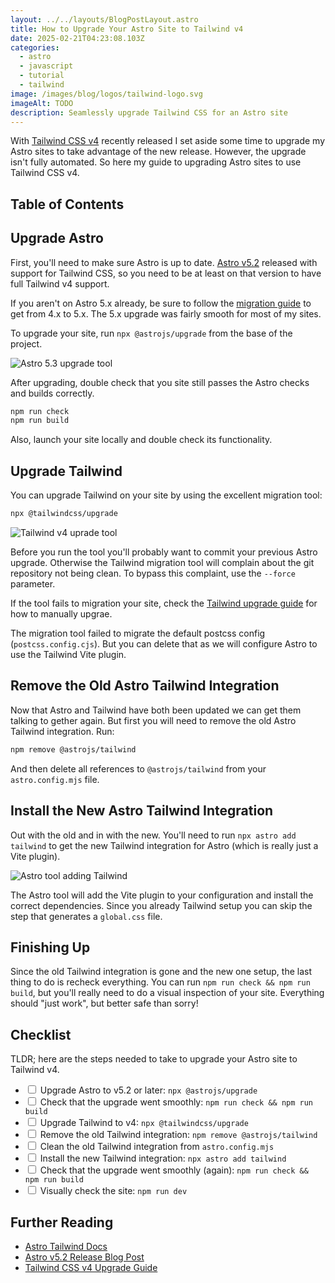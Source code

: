 ```yaml
---
layout: ../../layouts/BlogPostLayout.astro
title: How to Upgrade Your Astro Site to Tailwind v4
date: 2025-02-21T04:23:08.103Z
categories:
  - astro
  - javascript
  - tutorial
  - tailwind
image: /images/blog/logos/tailwind-logo.svg
imageAlt: TODO
description: Seamlessly upgrade Tailwind CSS for an Astro site
---
```


With [Tailwind CSS v4](https://tailwindcss.com/blog/tailwindcss-v4) recently released
I set aside some time to upgrade my Astro sites to take advantage of the new release.
However, the upgrade isn't fully automated. So here my guide to upgrading Astro
sites to use Tailwind CSS v4.

<NewsletterForm />

## Table of Contents

## Upgrade Astro

First, you'll need to make sure Astro is up to date. [Astro v5.2](https://astro.build/blog/astro-520/#tailwind-4-support)
released with support for Tailwind CSS, so you need to be at least on that version
to have full Tailwind v4 support.

If you aren't on Astro 5.x already, be sure to follow the [migration guide](https://docs.astro.build/en/guides/upgrade-to/v5/)
to get from 4.x to 5.x. The 5.x upgrade was fairly smooth for most of my sites.

To upgrade your site, run `npx @astrojs/upgrade` from the base of the project.

![Astro 5.3 upgrade tool](/images/blog/astro/astro-upgrade-5-3.webp)

After upgrading, double check that you site still passes the Astro checks and builds correctly.

```bash
npm run check
npm run build
```

Also, launch your site locally and double check its functionality.

<Ad />

## Upgrade Tailwind

You can upgrade Tailwind on your site by using the excellent migration tool:

```bash
npx @tailwindcss/upgrade
```

![Tailwind v4 uprade tool](/images/blog/astro/tailwind-upgrade.webp)

Before you run the tool you'll probably want to commit your previous Astro upgrade.
Otherwise the Tailwind migration tool will complain about the git repository not
being clean. To bypass this complaint, use the `--force` parameter.

If the tool fails to migration your site, check the [Tailwind upgrade guide](https://tailwindcss.com/docs/upgrade-guide)
for how to manually upgrae.

The migration tool failed to migrate the default postcss config (`postcss.config.cjs`).
But you can delete that as we will configure Astro to use the Tailwind Vite plugin.

<RandomSupport />

## Remove the Old Astro Tailwind Integration

Now that Astro and Tailwind have both been updated we can get them talking to gether again.
But first you will need to remove the old Astro Tailwind integration. Run:

```bash
npm remove @astrojs/tailwind
```

And then delete all references to `@astrojs/tailwind` from your `astro.config.mjs` file.

## Install the New Astro Tailwind Integration

Out with the old and in with the new. You'll need to run `npx astro add tailwind`
to get the new Tailwind integration for Astro (which is really just a Vite plugin).

![Astro tool adding Tailwind](/images/blog/astro/astro-add-tailwind.webp)

The Astro tool will add the Vite plugin to your configuration and install the correct
dependencies. Since you already Tailwind setup you can skip the step that generates
a `global.css` file.

<Ad />

## Finishing Up

Since the old Tailwind integration is gone and the new one setup, the last thing
to do is recheck everything. You can run `npm run check && npm run build`, but
you'll really need to do a visual inspection of your site. Everything should
"just work", but better safe than sorry!

## Checklist

TLDR; here are the steps needed to take to upgrade your Astro site to Tailwind v4.

- <input type="checkbox" /> Upgrade Astro to v5.2 or later: `npx @astrojs/upgrade`
- <input type="checkbox" /> Check that the upgrade went smoothly: `npm run check && npm run build`
- <input type="checkbox" /> Upgrade Tailwind to v4: `npx @tailwindcss/upgrade`
- <input type="checkbox" /> Remove the old Tailwind integration: `npm remove @astrojs/tailwind`
- <input type="checkbox" /> Clean the old Tailwind integration from `astro.config.mjs`
- <input type="checkbox" /> Install the new Tailwind integration: `npx astro add tailwind`
- <input type="checkbox" /> Check that the upgrade went smoothly (again): `npm run check && npm run build`
- <input type="checkbox" /> Visually check the site: `npm run dev`

## Further Reading

- [Astro Tailwind Docs](https://docs.astro.build/en/guides/styling/#tailwind)
- [Astro v5.2 Release Blog Post](https://astro.build/blog/astro-520/#tailwind-4-support)
- [Tailwind CSS v4 Upgrade Guide](https://tailwindcss.com/docs/upgrade-guide)
